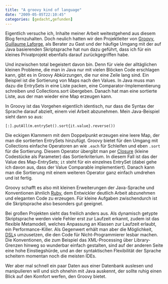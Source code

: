 ```yaml
---
title: "A groovy kind of language"
date: "2009-05-05T22:10:45"
categories: [gedacht,gefunden]
---
```


Eigentlich versuche ich, Inhalte meiner Arbeit weitestgehend aus diesem Blog fernzuhalten. Doch neulich hatten wir den Projektleiter von [Groovy](http://groovy.codehaus.org/), [Guillaume Laforge](http://glaforge.free.fr/weblog/), als Berater zu Gast und der häufige Umgang mit der auf Java basierenden Skriptsprache hat nun dazu geführt, dass ich für ein kleines Privatprojekt ebenfalls darauf zurückgegriffen habe.

Und inzwischen total begeistert davon bin. Denn für viele der alltäglichen kleinen Probleme, die man in Java nur mit vielen Blöcken Code erschlagen kann, gibt es in Groovy Abkürzungen, die nur eine Zeile lang sind. Ein Beispiel ist die Sortierung von Maps nach den Values. In Java muss man dazu die EntrySets in eine Liste packen, eine Comparator-Implementierung schreiben und Collections.sort übergeben. Danach hat man eine sortierte Liste, aus der man wieder eine Map erzeugen kann.

In Groovy ist das Vorgehen eigentlich identisch, nur dass die Syntax der Sprache darauf abzielt, einem viel Arbeit abzunehmen. Mein Java-Beispiel sieht dann so aus:

`[:].putAll(m.entrySet().sort{it.value}.reverse())`

Die eckigen Klammern mit dem Doppelpunkt erzeugen eine leere Map, der man die sortierten EntrySets hinzufügt. Groovy bietet für den Umgang mit Collections einfache Operatoren an wie `.each` für Schleifen und eben `.sort` für die Sortierung. Diesem Operator übergibt man per [Closure](http://groovy.codehaus.org/Closures) (kleine Codestücke als Parameter) das Sortierkriterium. In diesem Fall ist das der Value des Map-EntrySets; `it` steht für ein einzelnes EntrySet (dabei gehe ich davon aus, dass der Value Comparable implementiert). Danach kann man die Sortierung mit einem weiteren Operator ganz einfach umdrehen und ist fertig.

Groovy schafft es also mit kleinen Erweiterungen der Java-Sprache und Konventionen ähnlich [Ruby](/blog/2008/02/13/programmieren-wie-auf-schienen/), dem Entwickler deutlich Arbeit abzunehmen und eleganten Code zu erzeugen. Für kleine Aufgaben zwischendurch ist die Skriptsprache also besonders gut geeignet.

Bei großen Projekten sieht das freilich anders aus. Als dynamisch getypte Skriptsprache werden viele Fehler erst zur Laufzeit erkannt, zudem ist das flexible Metamodell, welches Anpassung an Klassen zur Laufzeit erlaubt, ein Performance-Killer. Als Gegenwert erhält man aber die Möglichkeit, [DSL](http://de.wikipedia.org/wiki/Domänenspezifische_Sprache)s umzusetzen, die den Code für Nicht-Programmierer lesbar machen. Die Konventionen, die zum Beispiel das XML-Processing über Library-Grenzen hinweg so wunderbar einfach gestalten, sind auf der anderen Seite eine hohe Einstiegshürde, und an der syntaktischen Flexibilität der Sprache scheitern momentan noch die meisten IDEs.

Wer aber mal schnell ein paar Daten aus einer Datenbank auslesen und manipulieren will und sich ohnehin mit Java auskennt, der sollte ruhig einen Blick auf den Komfort werfen, den Groovy bietet.
